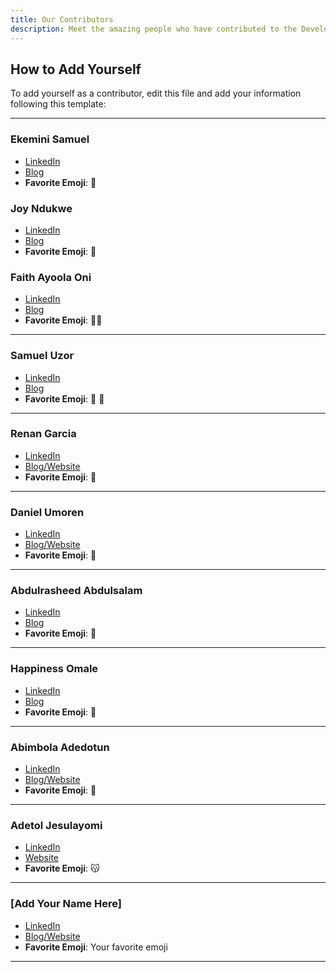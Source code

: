 ```yaml
---
title: Our Contributors
description: Meet the amazing people who have contributed to the Developer Relations Knowledge Base. We appreciate everyone who has shared their expertise and insights!
---
```


## How to Add Yourself

To add yourself as a contributor, edit this file and add your information following this template:

---

### Ekemini Samuel

- [LinkedIn](https://www.linkedin.com/in/ekeminisamuel/)
- [Blog](https://dev.to/envitab)
- **Favorite Emoji**: 🐼

### Joy Ndukwe

- [LinkedIn](https://www.linkedin.com/in/joy-ndukwe/)
- [Blog](ttps://understanding-the-developer-relations-la.hashnode.dev/)
- **Favorite Emoji**: 🙂

### Faith Ayoola Oni

- [LinkedIn](https://www.linkedin.com/in/onifaithayoola)
- [Blog](https://dev.to/ayoola/)
- **Favorite Emoji**: 🤸🏼

--- 

### Samuel Uzor

- [LinkedIn](https://www.linkedin.com/in/samuel-uzor98/)
- [Blog](https://samueluzor.hashnode.dev/)
- **Favorite Emoji**: 🚀 🥑

---


### Renan Garcia

- [LinkedIn](https://www.linkedin.com/in/renanandresgarcia/)
- [Blog/Website](https://dev.to/rengarcia)
- **Favorite Emoji**: 👾

---

### Daniel Umoren

- [LinkedIn](https://www.linkedin.com/in/daniel-umoren/)
- [Blog/Website](https://theumoren.notion.site/Community-Manager-Portfolio-c7c70755fe414686ae5b3fadd5565539)
- **Favorite Emoji**: 🦦

--- 

### Abdulrasheed Abdulsalam

- [LinkedIn](https://www.linkedin.com/in/abdulsalam-dev/)
- [Blog](https://tripletech.hashnode.dev/)
- **Favorite Emoji**: 🥑

---

### Happiness Omale

- [LinkedIn](https://www.linkedin.com/in/happiness-omale/)
- [Blog](https://ml-happy.netlify.app)
- **Favorite Emoji**: 🥑

---

### Abimbola Adedotun

- [LinkedIn](https://www.linkedin.com/in/abimbola-adedotun/)
- [Blog/Website](dotmancodes.hashnode.dev)
- **Favorite Emoji**: 💜

---

### Adetol Jesulayomi

- [LinkedIn](https://www.linkedin.com/in/adetola-jesulayomi-7146a2162/)
- [Website](http://bit.ly/AdetolaJesulayomi_WorkPortfolio)
- **Favorite Emoji**: 😽

---

### [Add Your Name Here]

- [LinkedIn](your-linkedin-url)
- [Blog/Website](your-blog-url)
- **Favorite Emoji**: Your favorite emoji

---